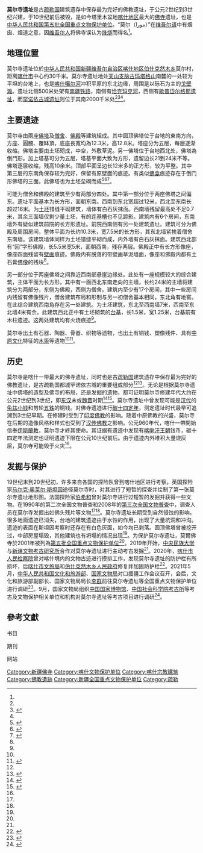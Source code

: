 {{文物保护单位
|级别 = 全国
|名称 =莫尔寺遗址
|子项 = 
|图片 = 
|图片大小 = 
|说明 = 
|省名 = 新疆维吾尔自治区
|市/县名 = 
|所在 =[[中华人民共和国|中华人民共和国]][[新疆维吾尔自治区|新疆维吾尔自治区]][[喀什地区|喀什地区]][[疏附县|疏附县]]
|坐标 = {{Coord|39|36|15|N|76|15|55|E|type:landmark|display=title,inline}}
|分类 = 古遗址
|时代 = 汉-唐
|编号 = 5-134
|登录 = 2001年6月25日
}}
{{maplink
|text = 莫尔寺遗址
|frame = yes
|zoom = 9
|frame-width = 278
|frame-height = 150
|frame-align = right
|type = point
|coord = {{Coord|39|36|15|N|76|15|55|E|}}
|title = 莫尔寺遗址所在地
|description = 
}}
'''莫尔寺遗址'''是古[[疏勒国|疏勒国]]建筑遗存中保存最为完好的佛教遗址，于公元2世纪到3世纪兴建，于10世纪前后被毁，是如今塔里木盆地[[喀什地区|喀什地区]]最大的[[佛寺|佛寺]]遗址，也是[[中华人民共和国|中华人民共和国]][[第五批全国重点文物保护单位|第五批全国重点文物保护单位]]。“莫尔（مورا）”在[[维吾尔语|维吾尔语]]中有烟囱、烟道之意，因[[维吾尔人|维吾尔人]]将佛寺误认为[[烽燧|烽燧]]而得名<ref name="bkyd" group="书"/>。

== 地理位置 ==
莫尔寺遗址位於[[中华人民共和国|中华人民共和国]][[新疆维吾尔自治区|新疆维吾尔自治区]][[喀什地区|喀什地区]][[伯什克然木乡|伯什克然木乡]]莫尔村，距离[[喀什市|喀什市]]中心约30千米。莫尔寺遗址地处[[天山山脉|天山支脉]][[古玛塔格山|古玛塔格山]]南麓的一处较为平坦的台地上，也是[[喀什噶尔河|喀什噶尔河]]冲积平原的东北边缘，周围是以砾石为主的[[戈壁滩|戈壁滩]]。遗址北侧500米处架有[[南疆铁路|南疆铁路]]，南侧有[[恰克玛克河|恰克玛克河]]，西侧有[[歇普岱尔格那遗址|歇普岱尔格那遗址]]，而[[罕诺依古城遗址|罕诺依古城遗址]]则位于其南2000千米处<ref name="bkyd" group="书"/><ref name="xjwhyc" group="书">{{cite book |editor=新疆维吾尔自治区文物局 |title=新疆文化遗产—全国重点文物保护单位 |date=2015 |publisher=[[文物出版社|文物出版社]] |location=北京 |isbn=978-7-5010-4367-5 |page=53-54}}</ref><ref name="fjsh" group="刊"/>。

== 主要遗迹 ==
莫尔寺由兩座[[佛塔|佛塔]]及[[僧舍|僧舍]]、[[佛殿|佛殿]]等建筑組成。其中圆顶佛塔位于台地的東南方向，方座、圓腰、覆缽頂，底座長寬均為12.3米，高12.8米。塔座分为五层，每层逐渐收缩。佛塔主要由土坯砌成，中空，外敷草泥。另一佛塔位于台地西北处，佛塔為倒鬥形。加上塔基可分为五层，塔基平面大致为方形，遗留边长21到24米不等。佛塔逐层收缩，残高10余米。顶部平面呈边长12米多的正方形，较为平整。其中第三层的东南角保存较为完好，保留有原壁面的痕迹。有类似[[佛龛|佛龛]]痕迹存在于倒门形佛塔的三面。此佛塔也为土坯垒砌而成<ref name="bkyd" group="书">{{cite book |editor=新疆维吾尔自治区文物局 |title=不可移动的文物·喀什地区卷1 |date=2015 |publisher=[[新疆美术摄影出版社|新疆美术摄影出版社]] |location=乌鲁木齐 |isbn=978-7-5469-6623-6 |pages=6-8}}</ref><ref name="xjtz" group="书">{{cite book |editor=新疆维吾尔自治区地方志编纂委员会, 《新疆通志·文物志》编纂委员会 |title=新疆通志·文物志 |date=2007 |publisher=[[新疆人民出版社|新疆人民出版社]] |location=乌鲁木齐 |isbn=7-228-10968-6 |page=233-334}}</ref><ref name="dsc" group="书">{{cite book |editor=新疆维吾尔自治区文物局 |title=新疆维吾尔自治区第三次全国文物普查成果集成·喀什地区卷 |date=2011 |publisher=[[科学出版社|科学出版社]] |location=北京 |isbn=978-7-03-032494-8 |page=85}}</ref>。

可能为僧舍和佛殿的建筑至少有两部分四处。其中第一部分位于两座佛塔之间偏东。遗址平面基本为长方形，面朝东南。西南到东北宽超过12米，西北至东南长超过16米。为[[土坯|土坯]]错缝平砌建筑，墙体有白石灰抹面。西南墙残留最高处不足0.7米，其余三面墙仅剩少量土坯，有的连基槽也不见踪影。建筑内有6个房间，东南墙外有疑似建筑前院的长方形遗址。前院西南侧有另一处建筑遗址。建筑可分为佛殿及周围房间，整体平面为长约10.3米，宽7.5米的长方形，其东北墙紧挨着僧舍东南墙。该建筑墙体同样为土坯错缝平砌而成，内外墙有白石灰抹面。建筑西北部有“回”字形佛殿，长5.5米宽5米，面朝西南，残存两层。佛殿正中有长方形像座，像座四面残留有[[壁画|壁画]]痕迹。佛殿内有脱落的带壁画草泥墙面，像座和佛殿内都有土石膏[[佛像|佛像]]的残块<ref name="fjsh" group="刊"/>。

另一部分位于两座佛塔之间靠近西南部悬崖边缘处。此处有一座规模较大的综合建筑，主体平面为长方形，其中有一面西北东南走向的主墙，长约24米的主墙将建筑分为两部分，东侧为佛殿，西侧为僧舍。建筑内至少有17个房间，其中一些房间内残留有佛像残片，僧舍建筑布局和形制与另一初僧舍基本相同，东北角有地窖。在此综合建筑西南角存在另一处建筑。为土坯建筑，东北至西南墙7米，西南至东北墙4米有余。此建筑西北正中有土坯砌筑的[[台基|台基]]，长1.5米，宽1.25米，台基前有木柱遗迹。这两处建筑均有火烧痕迹<ref name="fjsh" group="刊"/>。

莫尔寺出土有石器、陶器、骨器、织物等遗物，也出土有铜钱、塑像残件、具有[[中原文化|中原文化]]特征的[[篦|木篦]]等遗物<ref name="fjsh" group="刊"/><ref group="网">{{cite web |title=喀什莫尔寺遗址出土文物 集中展示佛教文化传播演变历史 |url=https://new.qq.com/omn/20220123/20220123A05CQD00.html |website=腾讯网 |accessdate=2022-01-27}}</ref>。

== 历史 ==
莫尔寺是喀什一带最大的佛寺遗址，同时也是古[[疏勒国|疏勒国]]建筑遗存中保存最为完好的佛教遗址，是古疏勒国都城罕诺依古城的重要组成部分<ref name="xjwhyc" group="书"/><ref group="刊">{{cite journal |title=莫尔寺遗址 中国最西部的佛塔 |journal=中国文化遗产 |date=2007 |issue=01 |pages=83-84}}</ref>。无论是根据莫尔寺遗址中佛塔的造型及佛寺的布局，还是发掘的遗物，都可证明莫尔寺修建年代大约在公元2世纪到3世纪，即[[东汉|东汉]]末或[[魏晋|魏晋]]时期<ref group="刊">{{cite journal |author1=王晓华 |title=莫尔寺遗址年代刍议 |journal=文物鉴定与鉴赏 |date=2019 |issue=03 |pages=74-75}}</ref><ref name="fjsh" group="刊">{{cite journal |author1=肖小勇 |author2=史浩成 |author3=曾旭 |title=2019～2021年新疆喀什莫尔寺遗址发掘收获 |journal=西域研究 |date=2022 |issue=01 |pages=66-73, 171 |doi=10.16363/j.cnki.xyyj.2022.01.007}}</ref>。莫尔寺遗址中曾发现可能是[[汉代|汉代]]的[[中亚方孔钱币|龟兹小钱]]和剪轮[[五铢|五铢]]的铜钱。对佛寺遗迹进行[[放射性碳定年法|碳十四定年]]，测定遗址时代最早可追溯到3世纪早期。在修建时受到了[[印度佛教|印度佛教]]的影响。随着中原佛教的兴盛，莫尔寺在后期的造像风格和样式也受到了[[汉传佛教|汉传佛教]]之影响。公元960年代，喀什一帶開始信奉[[伊斯蘭教|伊斯蘭教]]，莫尔寺才終其使命。其证据有遗迹中发现有[[喀喇汗王朝|喀喇汗王朝]]钱币，碳十四定年法测定也证明遗迹下限在公元10世纪前后。由于遗迹内外堆积大量烧灰层，莫尔寺可能毁于火灾<ref name="fjsh" group="刊"/>。

== 发掘与保护 ==
19世纪末到20世纪初，许多来自各国的探险队曾到喀什地区进行考察。英国探险家[[马尔克·奥莱尔·斯坦因|马尔克·奥莱尔·斯坦因]]途径莫尔寺时，对其进行了短暂的探查并绘制了第一张莫尔寺遗址地形图。法国探险家[[伯希和|伯希和]]曾对莫尔寺进行过短暂的发掘并获得一些文物。在1990年的第二次全国文物普查和2008年的[[第三次全国文物普查|第三次全国文物普查]]中，调查人员在莫尔寺发掘出如佛头残片等文物<ref name="bkyd" group="书"/><ref name="fjsh" group="刊"/>。莫尔寺遗址长期受到自然侵蚀的影响。很多地面遗迹已消失，台地的建筑遗迹由于水蚀的作用，出现了大量坑洞和冲沟。遗迹的表面在斯坦因考察时还存在有白色灰面，如今均已剥落。圆顶佛塔曾被挖开过，中部房屋塌毁，其他建筑也有坍塌的情况出现<ref name="fjsh" group="刊"/>。为保护莫尔寺遗址，莫爾佛寺於2001年被列為[[第五批全国重点文物保护单位|第五批全国重点文物保护单位]]<ref name="xjwhyc" group="书"/>。2019年开始，[[中央民族大学|中央民族大学]]与[[新疆文物考古研究所|新疆文物考古研究所]]合作对莫尔寺遗址进行主动考古发掘<ref name="fjsh" group="刊"/>。2020年，[[喀什市人民检察院|喀什市人民检察院]]曾对喀什境内的文物古迹进行摸排工作，发现莫尔寺遗址的防护栏有所损坏，后[[喀什市文旅局|喀什市文旅局]]和[[伯什克然木乡人民政府|伯什克然木乡人民政府]]修复并加固防护栏<ref group="网">{{cite web |title=喀什市检察院：为文物古迹罩上检察“保护伞” |url=http://www.xjkashi.jcy.gov.cn/jwdt/202006/t20200601_2845612.shtml |website=新疆维吾尔自治区喀什市人民检察院 |accessdate=2022-01-27 |date=2020-06-01}}</ref>。2021年5月，[[中华人民共和国文化和旅游部|中华人民共和国文化和旅游部]]、[[国家文物局|国家文物局]]对口援疆工作会议召开，会后，文化和旅游部副部长、国家文物局局长[[李群_(1962年)|李群]]前往莫尔寺遗址等全国重点文物保护单位进行调研<ref group="网">{{cite web |title=李群调研新疆文物保护工作 |url=http://www.ncha.gov.cn/art/2021/5/16/art_722_167965.html |website=国家文物局 |accessdate=2022-01-27 |date=2021-05-16}}</ref>。9月，国家文物局组织[[中国国家博物馆|中国国家博物馆]]、[[中国社会科学院考古所|中国社会科学院考古所]]等考古及文物保护相关单位和机构对莫尔寺遗址等考古项目进行调研<ref group="网">{{cite web |title=持续推进考古发掘项目实施 稳步落实《新疆考古工作规划（2018-2022）》 |url=http://wlt.xinjiang.gov.cn/wlt/gzdt/202109/f9abcfb5aeb64d8d978a54d6216b7f6d.shtml |website=新疆维吾尔自治区文化和旅游厅 |accessdate=2022-01-27 |date=2021-09-22}}</ref>。

== 參考文獻 ==
;书目
{{reflist|group=书}}
;期刊
{{reflist|group=刊}}
;网站
{{reflist|group=网}}
{{DEFAULTSORT:M}}
{{新疆全国重点文物保护单位}}
[[Category:新疆佛寺|Category:新疆佛寺]]
[[Category:喀什文物保护单位|Category:喀什文物保护单位]]
[[Category:喀什宗教建筑|Category:喀什宗教建筑]]
[[Category:佛教遺跡|Category:佛教遺跡]]
[[Category:新疆全国重点文物保护单位|Category:新疆全国重点文物保护单位]]
[[Category:疏勒|Category:疏勒]]